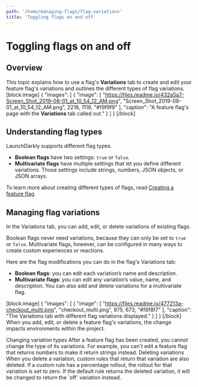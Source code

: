 ```yaml
---
path: '/home/managing-flags/flag-variations'
title: 'Toggling flags on and off'
---
```


# Toggling flags on and off

## Overview

This topic explains how to use a flag's **Variations** tab to create and edit your feature flag's variations and outlines the different types of flag variations.
[block:image]
{
"images": [
{
"image": [
"https://files.readme.io/432a5a7-Screen_Shot_2019-08-01_at_10_54_12_AM.png",
"Screen_Shot_2019-08-01_at_10_54_12_AM.png",
2218,
1118,
"#f9f9f9"
],
"caption": "A feature flag's page with the **Variations** tab called out."
}
]
}
[/block]

## Understanding flag types

LaunchDarkly supports different flag types.

- **Boolean flags** have two settings: `true` or `false`.
- **Multivariate flags** have multiple settings that let you define different variations. Those settings include strings, numbers, JSON objects, or JSON arrays.

To learn more about creating different types of flags, read [Creating a feature flag](./creating-a-feature-flag).

## Managing flag variations

In the Variations tab, you can add, edit, or delete variations of existing flags.

Boolean flags never need variations, because they can only be set to `true` or `false`. Multivariate flags, however, can be configured in many ways to create custom experiences or reactions.

Here are the flag modifications you can do in the flag's Variations tab:

- **Boolean flags**: you can edit each variation’s name and description.
- **Multivariate flags**: you can edit any variation’s value, name, and description. You can also add and delete variations for a multivariate flag.

[block:image]
{
"images": [
{
"image": [
"https://files.readme.io/477213a-checkout_multi.png",
"checkout_multi.png",
975,
673,
"#f8f8f7"
],
"caption": "The Variations tab with different flag variations displayed."
}
]
}
[/block]
When you add, edit, or delete a feature flag's variations, the change impacts environments within the project.

<Callout intent="info">
  <CalloutTitle>Changing variation types</CalloutTitle>
  <CalloutDescription>
    After a feature flag has been created, you cannot change the type of its variations. For example, you can't edit a
    feature flag that returns numbers to make it return strings instead.
  </CalloutDescription>
</Callout>
<Callout intent="alert">
  <CalloutTitle>Deleting variations</CalloutTitle>
  <CalloutDescription>
    When you delete a variation, custom rules that return that variation are also deleted. If a custom rule has a
    percentage rollout, the rollout for that variation is set to zero. If the default rule returns the deleted
    variation, it will be changed to return the `off` variation instead.
  </CalloutDescription>
</Callout>
